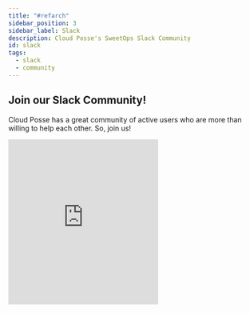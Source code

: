 ```yaml
---
title: "#refarch"
sidebar_position: 3
sidebar_label: Slack
description: Cloud Posse's SweetOps Slack Community
id: slack
tags:
  - slack
  - community
---
```


## Join our Slack Community!

Cloud Posse has a great community of active users who are more than willing to help each other. So, join us!

<iframe src="https://slack.cloudposse.com/?theme=dark&background=00000000"
        marginWidth="0"
        marginHeight="0"
        hspace="0"
        vspace="0"
        width="300"
        height="330"
        scrolling="no"
        frameBorder="0"
        className="join-slack"
        allowtransparency="true"
        style={{ borderRadius: '6px', display: 'flex', marginRight: 'auto', marginLeft: 'auto'}}
        ></iframe>
